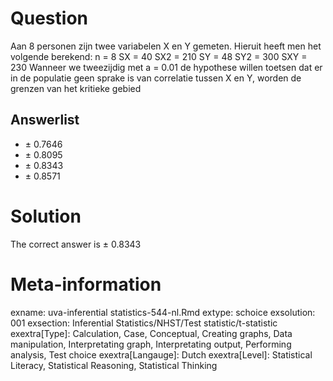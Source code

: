 Question
========

Aan 8 personen zijn twee variabelen X en Y gemeten. Hieruit heeft men het volgende berekend:
n = 8
SX = 40
SX2 = 210
SY = 48
SY2 = 300
SXY = 230
Wanneer we tweezijdig met a = 0.01 de hypothese willen toetsen dat er in de populatie geen sprake is van correlatie tussen X en Y, worden de grenzen van het kritieke gebied 

Answerlist
----------
* &#177; 0.7646
* &#177; 0.8095
* &#177; 0.8343
* &#177; 0.8571

Solution
========

The correct answer is  &#177; 0.8343 

Meta-information
================
exname: uva-inferential statistics-544-nl.Rmd 
extype: schoice 
exsolution: 001 
exsection: Inferential Statistics/NHST/Test statistic/t-statistic
exextra[Type]: Calculation, Case, Conceptual, Creating graphs, Data manipulation, Interpretating graph, Interpretating output, Performing analysis, Test choice 
exextra[Langauge]: Dutch 
exextra[Level]: Statistical Literacy, Statistical Reasoning, Statistical Thinking 
